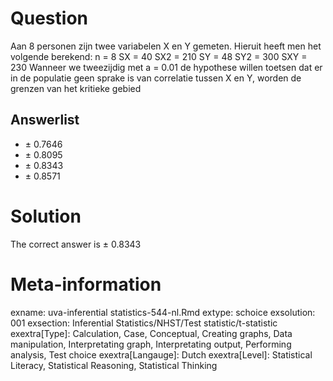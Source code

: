 Question
========

Aan 8 personen zijn twee variabelen X en Y gemeten. Hieruit heeft men het volgende berekend:
n = 8
SX = 40
SX2 = 210
SY = 48
SY2 = 300
SXY = 230
Wanneer we tweezijdig met a = 0.01 de hypothese willen toetsen dat er in de populatie geen sprake is van correlatie tussen X en Y, worden de grenzen van het kritieke gebied 

Answerlist
----------
* &#177; 0.7646
* &#177; 0.8095
* &#177; 0.8343
* &#177; 0.8571

Solution
========

The correct answer is  &#177; 0.8343 

Meta-information
================
exname: uva-inferential statistics-544-nl.Rmd 
extype: schoice 
exsolution: 001 
exsection: Inferential Statistics/NHST/Test statistic/t-statistic
exextra[Type]: Calculation, Case, Conceptual, Creating graphs, Data manipulation, Interpretating graph, Interpretating output, Performing analysis, Test choice 
exextra[Langauge]: Dutch 
exextra[Level]: Statistical Literacy, Statistical Reasoning, Statistical Thinking 
